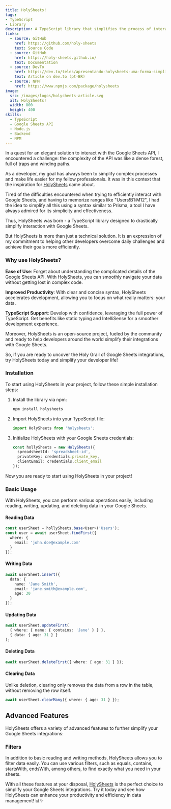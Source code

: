 ```yaml
---
title: HolySheets!
tags:
- TypeScript
- Library
description: A TypeScript library that simplifies the process of interacting with the Google Sheets API, offering tools for reading and writing data with a Prisma-like syntax.
links:
  - source: GitHub
    href: https://github.com/holy-sheets
    text: Source Code
  - source: GitHub
    href: https://holy-sheets.github.io/
    text: Documentation
  - source: DevTo
    href: https://dev.to/teles/apresentando-holysheets-uma-forma-simplificada-de-interagir-com-o-google-sheets-5hdm
    text: Article on dev.to (pt-BR)
  - source: NPM
    href: https://www.npmjs.com/package/holysheets
image:
  src: /images/logos/holysheets-article.svg
  alt: HolySheets!
  width: 800
  height: 400
skills:
  - TypeScript
  - Google Sheets API
  - Node.js
  - Backend
  - NPM
---
```


In a quest for an elegant solution to interact with the Google Sheets API, I encountered a challenge: the complexity of the API was like a dense forest, full of traps and winding paths.

As a developer, my goal has always been to simplify complex processes and make life easier for my fellow professionals. It was in this context that the inspiration for [HolySheets](https://holy-sheets.github.io/) came about.

Tired of the difficulties encountered when trying to efficiently interact with Google Sheets, and having to memorize ranges like "Users!B1:M12", I had the idea to simplify all this using a syntax similar to Prisma, a tool I have always admired for its simplicity and effectiveness.

Thus, HolySheets was born - a TypeScript library designed to drastically simplify interaction with Google Sheets.

But HolySheets is more than just a technical solution. It is an expression of my commitment to helping other developers overcome daily challenges and achieve their goals more efficiently.

### Why use HolySheets?

**Ease of Use**: Forget about understanding the complicated details of the Google Sheets API. With HolySheets, you can smoothly navigate your data without getting lost in complex code.

**Improved Productivity**: With clear and concise syntax, HolySheets accelerates development, allowing you to focus on what really matters: your data.

**TypeScript Support**: Develop with confidence, leveraging the full power of TypeScript. Get benefits like static typing and IntelliSense for a smoother development experience.

Moreover, HolySheets is an open-source project, fueled by the community and ready to help developers around the world simplify their integrations with Google Sheets.

So, if you are ready to uncover the Holy Grail of Google Sheets integrations, try HolySheets today and simplify your developer life!

### Installation

To start using HolySheets in your project, follow these simple installation steps:

1. Install the library via npm:
    ```bash
    npm install holysheets
    ```

2. Import HolySheets into your TypeScript file:
    ```typescript
    import HolySheets from 'holysheets';
    ```

3. Initialize HolySheets with your Google Sheets credentials:
    ```typescript
    const hollySheets = new HolySheets({
      spreadsheetId: 'spreadsheet-id',
      privateKey: credentials.private_key,
      clientEmail: credentials.client_email
    });
    ```

Now you are ready to start using HolySheets in your project!

### Basic Usage

With HolySheets, you can perform various operations easily, including reading, writing, updating, and deleting data in your Google Sheets.

#### Reading Data

```typescript
const userSheet = hollySheets.base<User>('Users');
const user = await userSheet.findFirst({
  where: {
    email: 'john.doe@example.com'
  }
});
```

#### Writing Data

```typescript
await userSheet.insert({
  data: {
    name: 'Jane Smith',
    email: 'jane.smith@example.com',
    age: 30
  }
});
```

#### Updating Data

```typescript
await userSheet.updateFirst(
  { where: { name: { contains: 'Jane' } } },
  { data: { age: 31 } }
);
```

#### Deleting Data

```typescript
await userSheet.deleteFirst({ where: { age: 31 } });
```

#### Clearing Data

Unlike deletion, clearing only removes the data from a row in the table, without removing the row itself.

```typescript
await userSheet.clearMany({ where: { age: 31 } });
```

## Advanced Features

HolySheets offers a variety of advanced features to further simplify your Google Sheets integrations:

### Filters

In addition to basic reading and writing methods, HolySheets allows you to filter data easily. You can use various filters, such as equals, contains, startsWith, endsWith, among others, to find exactly what you need in your sheets.

With all these features at your disposal, [HolySheets](https://holy-sheets.github.io/) is the perfect choice to simplify your Google Sheets integrations. Try it today and see how HolySheets can enhance your productivity and efficiency in data management! 📊✨
